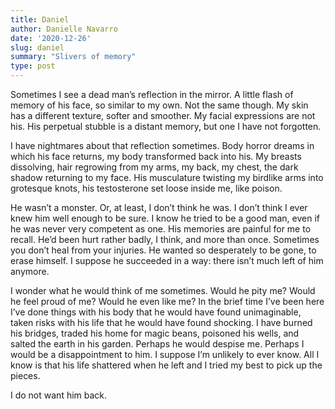 ```yaml
---
title: Daniel
author: Danielle Navarro
date: '2020-12-26'
slug: daniel
summary: "Slivers of memory"
type: post
---
```


Sometimes I see a dead man's reflection in the mirror. A little flash of memory of his face, so similar to my own. Not the same though. My skin has a different texture, softer and smoother. My facial expressions are not his. His perpetual stubble is a distant memory, but one I have not forgotten. 

I have nightmares about that reflection sometimes. Body horror dreams in which his face returns, my body transformed back into his. My breasts dissolving, hair regrowing from my arms, my back, my chest, the dark shadow returning to my face. His musculature twisting my birdlike arms into grotesque knots, his testosterone set loose inside me, like poison.

He wasn't a monster. Or, at least, I don't think he was. I don't think I ever knew him well enough to be sure. I know he tried to be a good man, even if he was never very competent as one. His memories are painful for me to recall. He'd been hurt rather badly, I think, and more than once. Sometimes you don't heal from your injuries. He wanted so desperately to be gone, to erase himself. I suppose he succeeded in a way: there isn't much left of him anymore. 

I wonder what he would think of me sometimes. Would he pity me? Would he feel proud of me? Would he even like me? In the brief time I've been here I've done things with his body that he would have found unimaginable, taken risks with his life that he would have found shocking. I have burned his bridges, traded his home for magic beans, poisoned his wells, and salted the earth in his garden. Perhaps he would despise me. Perhaps I would be a disappointment to him. I suppose I'm unlikely to ever know. All I know is that his life shattered when he left and I tried my best to pick up the pieces.

I do not want him back.

